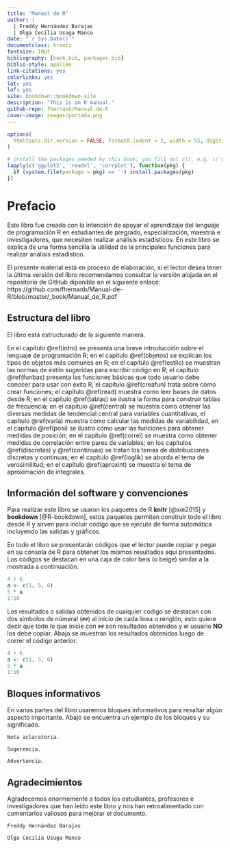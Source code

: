 ```yaml
--- 
title: "Manual de R"
author: |
  | Freddy Hernández Barajas
  | Olga Cecilia Usuga Manco
date: "`r Sys.Date()`"
documentclass: krantz
fontsize: 10pt
bibliography: [book.bib, packages.bib]
biblio-style: apalike
link-citations: yes
colorlinks: yes
lot: yes
lof: yes
site: bookdown::bookdown_site
description: "This is an R manual."
github-repo: fhernanb/Manual-de-R
cover-image: images/portada.png
---
```


```r
options(
  htmltools.dir.version = FALSE, formatR.indent = 2, width = 55, digits = 4
)

# install the packages needed by this book; you fill out c(), e.g. c('ggplot2', 'dplyr')
lapply(c('ggplot2', 'readxl', 'corrplot'), function(pkg) {
  if (system.file(package = pkg) == '') install.packages(pkg)
})
```

# Prefacio {-}

Este libro fue creado con la intención de apoyar el aprendizaje del lenguaje de programación R en estudiantes de pregrado, especialización, maestría e investigadores, que necesiten realizar análisis estadísticos. En este libro se explica de una forma sencilla la utilidad de la principales funciones para realizar análisis estadístico.

El presente material está en proceso de elaboración, si el lector desea tener la última versión del libro recomendamos consultar la versión alojada en el repositorio de GitHub diponible en el siguiente enlace: https://github.com/fhernanb/Manual-de-R/blob/master/_book/Manual_de_R.pdf

## Estructura del libro {-}

El libro está estructurado de la siguiente manera.

En el capítulo \@ref(intro) se presenta una breve introducción sobre el lenguaje de programación R; en el capítulo \@ref(objetos) se explican los tipos de objetos más comunes en R; en el capítulo \@ref(estilo) se muestran las normas de estilo sugeridas para escribir código en R; el capítulo \@ref(funbas) presenta las funciones básicas que todo usuario debe conocer para usar con éxito R; el capítulo \@ref(creafun) trata sobre cómo crear funciones; el capítulo \@ref(read) muestra como leer bases de datos desde R; en el capítulo \@ref(tablas) se ilustra la forma para construir tablas de frecuencia; en el capítulo \@ref(central) se muestra como obtener las diversas medidas de tendencial central para variables cuantitativas, el capítulo \@ref(varia) muestra como calcular las medidas de variabilidad, en el capítulo \@ref(posi) se ilustra cómo usar las funciones para obtener medidas de posición; en el capítulo \@ref(correl) se muestra como obtener medidas de correlación entre pares de variables; en los capítulos \@ref(discretas) y \@ref(continuas) se tratan los temas de distribuciones discretas y continuas; en el capítulo \@ref(loglik) se aborda el tema de verosimilitud; en el capítulo \@ref(aproxint) se muestra el tema de aproximación de integrales.

## Información del software y convenciones {-}

Para realizar este libro se usaron los paquetes de R **knitr**\index{knitr} [@xie2015] y **bookdown**\index{bookdown} [@R-bookdown], estos paquetes permiten construir todo el libro desde R y sirven para incluir código que se ejecute de forma automática incluyendo las salidas y gráficos.

En todo el libro se presentarán códigos que el lector puede copiar y pegar en su consola de R para obtener los mismos resultados aquí presentados. Los códigos se destacan en una caja de color beis (o beige) similar a la mostrada a continuación.

```r
4 + 6
a <- c(1, 5, 6)
5 * a
1:10
```

Los resultados o salidas obtenidos de cualquier código se destacan con dos símbolos de númeral (`##`) al inicio de cada línea o renglón, esto quiere decir que todo lo que inicie con `##` son resultados obtenidos y el usuario __NO__ los debe copiar. Abajo se muestran los resultados obtenidos luego de correr el código anterior.

```r
4 + 6
a <- c(1, 5, 6)
5 * a
1:10
```

## Bloques informativos {-}
En varias partes del libro usaremos bloques informativos para resaltar algún aspecto importante. Abajo se encuentra un ejemplo de los bloques y su significado.

```block2
Nota aclaratoria.
```

```block2
Sugerencia.
```

```block2
Advertencia.
```

## Agradecimientos {-}

Agradecemos enormemente a todos los estudiantes, profesores e investigadores que han leído este libro y nos han retroalimentado con comentarios valiosos para mejorar el documento.

```block2
Freddy Hernández Barajas

Olga Cecilia Usuga Manco
```

